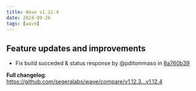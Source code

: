 ```yaml
---
title: Wave v1.12.4
date: 2024-09-26
tags: [wave]
---
```


## Feature updates and improvements

- Fix build succeded & status response by @pditommaso in [8a760b39](https://github.com/seqeralabs/wave/commit/8a760b39283800d3331ea7cfac2648a748c15571)

**Full changelog**: https://github.com/seqeralabs/wave/compare/v1.12.3...v1.12.4
